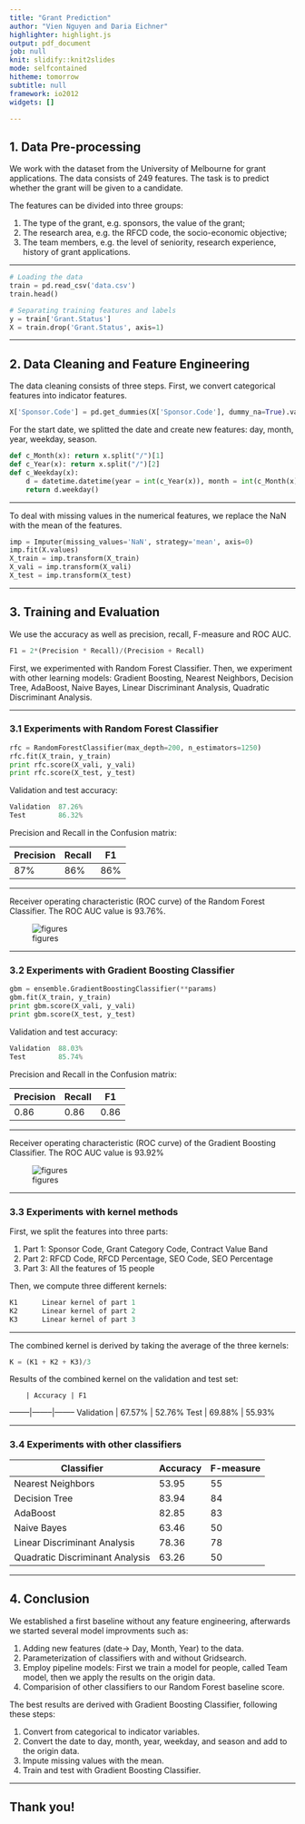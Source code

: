 ```yaml
---
title: "Grant Prediction"
author: "Vien Nguyen and Daria Eichner"
highlighter: highlight.js
output: pdf_document
job: null
knit: slidify::knit2slides
mode: selfcontained
hitheme: tomorrow
subtitle: null
framework: io2012
widgets: []

---
```


## 1. Data Pre-processing
We work with the dataset from the University of Melbourne for grant applications. The data consists of 249 features. The task is to predict whether the grant will be given to a candidate.

The features can be divided into three groups:

1. The type of the grant, e.g. sponsors, the value of the grant; 
2. The research area, e.g. the RFCD code, the socio-economic objective; 
3. The team members, e.g. the level of seniority, research experience, history of grant applications.

---

```python
# Loading the data
train = pd.read_csv('data.csv')
train.head()

# Separating training features and labels
y = train['Grant.Status']
X = train.drop('Grant.Status', axis=1)
```

---

## 2. Data Cleaning and Feature Engineering

The data cleaning consists of three steps. First, we convert categorical features into indicator features.

```python
X['Sponsor.Code'] = pd.get_dummies(X['Sponsor.Code'], dummy_na=True).values.argmax(1)
```

For the start date, we splitted the date and create new features: day, month, year, weekday, season.

```python
def c_Month(x): return x.split("/")[1]
def c_Year(x): return x.split("/")[2]
def c_Weekday(x):
    d = datetime.datetime(year = int(c_Year(x)), month = int(c_Month(x)), day = int(c_Day(x)))
    return d.weekday()
```

---

To deal with missing values in the numerical features, we replace the NaN with the mean of the features.

```python
imp = Imputer(missing_values='NaN', strategy='mean', axis=0)
imp.fit(X.values)
X_train = imp.transform(X_train)
X_vali = imp.transform(X_vali)
X_test = imp.transform(X_test)
```

---

## 3. Training and Evaluation

We use the accuracy as well as precision, recall, F-measure and ROC AUC.

```python
F1 = 2*(Precision * Recall)/(Precision + Recall)
```

First, we experimented with Random Forest Classifier. Then, we experiment with other learning models: Gradient Boosting, Nearest Neighbors, Decision Tree, AdaBoost, Naive Bayes, Linear Discriminant Analysis, Quadratic Discriminant Analysis.

---

### 3.1 Experiments with Random Forest Classifier

```python
rfc = RandomForestClassifier(max_depth=200, n_estimators=1250)
rfc.fit(X_train, y_train)
print rfc.score(X_vali, y_vali)
print rfc.score(X_test, y_test)
```
Validation and test accuracy:

```python
Validation  87.26%
Test        86.32%
```

Precision and Recall in the Confusion matrix:

Precision | Recall | F1
--------|--------|--------
87%      | 86%   | 86%

---

Receiver operating characteristic (ROC curve) of the Random Forest Classifier. The ROC AUC value is 93.76%.

![figures](figures/rfc_roc.png)

---

### 3.2 Experiments with Gradient Boosting Classifier

```python
gbm = ensemble.GradientBoostingClassifier(**params)
gbm.fit(X_train, y_train)
print gbm.score(X_vali, y_vali)
print gbm.score(X_test, y_test)
```
Validation and test accuracy:

```python
Validation  88.03%
Test        85.74%
```

Precision and Recall in the Confusion matrix:

Precision | Recall | F1
--------|--------|--------
0.86      | 0.86   | 0.86

---

Receiver operating characteristic (ROC curve) of the Gradient Boosting Classifier. The ROC AUC value is 93.92%

![figures](figures/gbm_roc.png)

---

### 3.3 Experiments with kernel methods

First, we split the features into three parts:

1. Part 1: Sponsor Code, Grant Category Code, Contract Value Band
2. Part 2: RFCD Code, RFCD Percentage, SEO Code, SEO Percentage
3. Part 3: All the features of 15 people

Then, we compute three different kernels:

```python
K1		Linear kernel of part 1
K2		Linear kernel of part 2
K3		Linear kernel of part 3
```

---

The combined kernel is derived by taking the average of the three kernels:

```python
K = (K1 + K2 + K3)/3
```

Results of the combined kernel on the validation and test set:

 		| Accuracy | F1
--------|--------|--------
Validation	| 67.57% | 52.76%
Test		| 69.88% | 55.93%

---

### 3.4 Experiments with other classifiers

Classifier | Accuracy | F-measure
--------|--------|--------
Nearest Neighbors | 53.95 | 55
Decision Tree | 83.94 | 84 
AdaBoost | 82.85 | 83
Naive Bayes | 63.46 | 50
Linear Discriminant Analysis | 78.36 | 78
Quadratic Discriminant Analysis | 63.26 | 50

---

## 4. Conclusion

We established a first baseline without any feature engineering, afterwards we started several model improvments such as:

1. Adding new features (date-> Day, Month, Year) to the data.
2. Parameterization of classifiers with and without Gridsearch.
3. Employ pipeline models: First we train a model for people, called Team model, then we apply the results on the origin data.
4. Comparision of other classifiers to our Random Forest baseline score.

The best results are derived with Gradient Boosting Classifier, following these steps:

1. Convert from categorical to indicator variables.
2. Convert the date to day, month, year, weekday, and season and add to the origin data.
3. Impute missing values with the mean.
4. Train and test with Gradient Boosting Classifier.

---

## Thank you!

